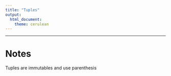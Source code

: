 ```yaml
---
title: "Tuples"
output: 
  html_document: 
    theme: cerulean
---
```

    
------------------------------------------------------------------
    
# Notes   
    
Tuples are immutables and use parenthesis    
  